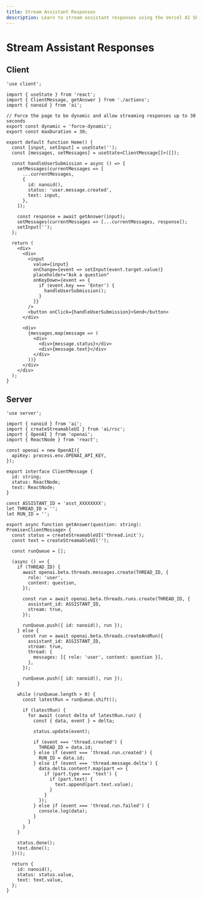 ```yaml
---
title: Stream Assistant Responses
description: Learn to stream assistant responses using the Vercel AI SDK in your Next.js application
---
```


# Stream Assistant Responses

## Client

```tsx filename='app/page.tsx'
'use client';

import { useState } from 'react';
import { ClientMessage, getAnswer } from './actions';
import { nanoid } from 'ai';

// Force the page to be dynamic and allow streaming responses up to 30 seconds
export const dynamic = 'force-dynamic';
export const maxDuration = 30;

export default function Home() {
  const [input, setInput] = useState('');
  const [messages, setMessages] = useState<ClientMessage[]>([]);

  const handleUserSubmission = async () => {
    setMessages(currentMessages => [
      ...currentMessages,
      {
        id: nanoid(),
        status: 'user.message.created',
        text: input,
      },
    ]);

    const response = await getAnswer(input);
    setMessages(currentMessages => [...currentMessages, response]);
    setInput('');
  };

  return (
    <div>
      <div>
        <input
          value={input}
          onChange={event => setInput(event.target.value)}
          placeholder="Ask a question"
          onKeyDown={event => {
            if (event.key === 'Enter') {
              handleUserSubmission();
            }
          }}
        />
        <button onClick={handleUserSubmission}>Send</button>
      </div>

      <div>
        {messages.map(message => (
          <div>
            <div>{message.status}</div>
            <div>{message.text}</div>
          </div>
        ))}
      </div>
    </div>
  );
}
```

## Server

```tsx filename='app/actions.ts'
'use server';

import { nanoid } from 'ai';
import { createStreamableUI } from 'ai/rsc';
import { OpenAI } from 'openai';
import { ReactNode } from 'react';

const openai = new OpenAI({
  apiKey: process.env.OPENAI_API_KEY,
});

export interface ClientMessage {
  id: string;
  status: ReactNode;
  text: ReactNode;
}

const ASSISTANT_ID = 'asst_XXXXXXXX';
let THREAD_ID = '';
let RUN_ID = '';

export async function getAnswer(question: string): Promise<ClientMessage> {
  const status = createStreamableUI('thread.init');
  const text = createStreamableUI('');

  const runQueue = [];

  (async () => {
    if (THREAD_ID) {
      await openai.beta.threads.messages.create(THREAD_ID, {
        role: 'user',
        content: question,
      });

      const run = await openai.beta.threads.runs.create(THREAD_ID, {
        assistant_id: ASSISTANT_ID,
        stream: true,
      });

      runQueue.push({ id: nanoid(), run });
    } else {
      const run = await openai.beta.threads.createAndRun({
        assistant_id: ASSISTANT_ID,
        stream: true,
        thread: {
          messages: [{ role: 'user', content: question }],
        },
      });

      runQueue.push({ id: nanoid(), run });
    }

    while (runQueue.length > 0) {
      const latestRun = runQueue.shift();

      if (latestRun) {
        for await (const delta of latestRun.run) {
          const { data, event } = delta;

          status.update(event);

          if (event === 'thread.created') {
            THREAD_ID = data.id;
          } else if (event === 'thread.run.created') {
            RUN_ID = data.id;
          } else if (event === 'thread.message.delta') {
            data.delta.content?.map(part => {
              if (part.type === 'text') {
                if (part.text) {
                  text.append(part.text.value);
                }
              }
            });
          } else if (event === 'thread.run.failed') {
            console.log(data);
          }
        }
      }
    }

    status.done();
    text.done();
  })();

  return {
    id: nanoid(),
    status: status.value,
    text: text.value,
  };
}
```
